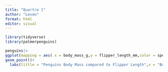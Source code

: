 ```yaml
---
title: "Quartro 1"
author: "Levon"
format: html
editor: visual
---
```


```r
library(tidyverse)
library(palmerpenguins)
```

```r
penguins|>
ggplot(mapping = aes( x = body_mass_g,y = flipper_length_mm,color = species))+
geom_point()+
  labs(tittle = "Penguins Body Mass compared to Flipper Length",x = "Body Mass",y = "Flipper Length")
```

